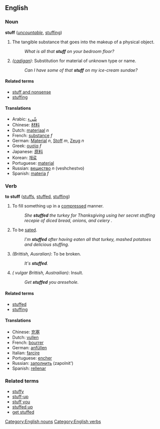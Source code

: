 ==English==

===Noun===
'''stuff''' (''[[uncountable]]'', [[stuffing]])
#The tangible substance that goes into the makeup of a physical object.
#:''What is all that '''stuff''' on your bedroom floor?''
#''([[cadigan]])'': Substitution for material of unknown type or name.
#:''Can I have some of that '''stuff''' on my ice-cream sundae?''

====Related terms====
*[[stuff and nonsense]]
*[[stuffing]]

====Translations====
*Arabic: [[شّيء]]
*Chinese: [[材料]]
*Dutch: [[materiaal]] ''n''
*French: [[substance]] ''f''
*German: [[Material]] ''n'', [[Stoff]] ''m'', [[Zeug]] ''n''
*Greek: [[ουσία]] ''f''
*Japanese: [[原料]]
*Korean: [[재료]]
*Portuguese: [[material]]
*Russian: [[вещество]] ''n'' (veshchestvo)
*Spanish: [[materia]] ''f''

===Verb===
'''to stuff''' ([[stuffs]], [[stuffed]], [[stuffing]])
#To fill something up in a [[compress]]ed manner.
#:''She '''stuffed''' the turkey for Thanksgiving using her secret stuffing recepie of diced bread, onions, and celery .''
#To be [[sated]].
#:''I'm '''stuffed''' after having eaten all that turkey, mashed potatoes and delicious stuffing.''
#''(Brittish, Ausralian)'': To be broken.
#:''It's '''stuffed'''.'' <!--Better example please!  Any Brits or Ausies out there? -->
#''(<!--mild? -->vulgar Brittish, Austrailian)'': Insult.
#:''Get '''stuffed''' you aresehole.'' <!--Better example please!  Any Brits or Ausies out there? -->

<!-- synonyms in australia but usually in other tenses
 as in "get stuffed", "i'm stuffed" (full or exhausted), "it's stuffed" (broken)
*[[fuck]]
*[[root]]
*[[screw]]
 -->

<!-- related to the verb -->
====Related terms====
*[[stuffed]]
*[[stuffing]]

====Translations====
*Chinese: [[充塞]]
*Dutch: [[vullen]]
*French: [[bourrer]]
*German: [[anfüllen]]
*Italian: [[farcire]]
*Portuguese: [[encher]]
*Russian: [[заполнить]] (zapolnit')
*Spanish: [[rellenar]]

<!-- related but not sure in which way -->

===Related terms===
*[[stuffy]]
*[[stuff-up]]
*[[stuff you]]
*[[stuffed up]]
*[[get stuffed]]

[[Category:English nouns]]
[[Category:English verbs]]